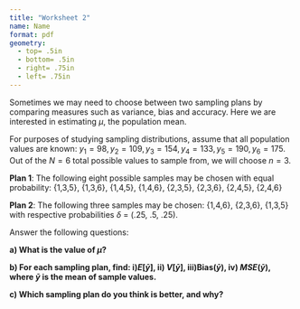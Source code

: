 ```yaml
---
title: "Worksheet 2"
name: Name
format: pdf
geometry: 
  - top= .5in
  - bottom= .5in
  - right= .75in
  - left= .75in
---
```


Sometimes we may need to choose between two sampling plans by comparing measures such as variance, bias and accuracy. Here we are interested in estimating $\mu$, the population mean.

For purposes of studying sampling distributions, assume that all population values are known: $y_1 = 98, y_2 = 109, y_3 = 154, y_4=133, y_5 = 190, y_6 = 175$. Out of the $N=6$ total possible values to sample from, we will choose $n=3$. 

**Plan 1**: The following eight possible samples may be chosen with equal probability: {1,3,5}, {1,3,6}, {1,4,5}, {1,4,6}, {2,3,5}, {2,3,6}, {2,4,5}, {2,4,6}

**Plan 2**: The following three samples may be chosen: {1,4,6}, {2,3,6}, {1,3,5} with respective probabilities $\delta$ = (.25, .5, .25). 

Answer the following questions: 

**a) What is the value of $\mu$? **


**b) For each sampling plan, find: i)$E[\bar{y}]$, ii) $V[\bar{y}]$, iii)$\mbox{Bias}(\bar{y})$, iv) $MSE(\bar{y})$, where $\bar{y}$ is the mean of sample values.**


**c) Which sampling plan do you think is better, and why?**



